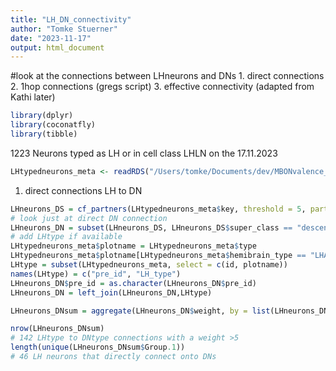 ```yaml
---
title: "LH_DN_connectivity"
author: "Tomke Stuerner"
date: "2023-11-17"
output: html_document
---
```


#look at the connections between LHneurons and DNs
1. direct connections
2. 1hop connections (gregs script)
3. effective connectivity (adapted from Kathi later)

```r
library(dplyr)
library(coconatfly)
library(tibble)
```

1223 Neurons typed as LH or in cell class LHLN on the 17.11.2023
```r
LHtypedneurons_meta <- readRDS("/Users/tomke/Documents/dev/MBONvalence_DNs/LHtypedneurons_meta.RDS")
```
1. direct connections LH to DN
```r
LHneurons_DS = cf_partners(LHtypedneurons_meta$key, threshold = 5, partners = 'output')
# look just at direct DN connection
LHneurons_DN = subset(LHneurons_DS, LHneurons_DS$super_class == "descending")
# add LHtype if available
LHtypedneurons_meta$plotname = LHtypedneurons_meta$type
LHtypedneurons_meta$plotname[LHtypedneurons_meta$hemibrain_type == "LHAV1a3"] =  "LHAV1a3"
LHtype = subset(LHtypedneurons_meta, select = c(id, plotname))
names(LHtype) = c("pre_id", "LH_type")
LHneurons_DN$pre_id = as.character(LHneurons_DN$pre_id)
LHneurons_DN = left_join(LHneurons_DN,LHtype)

LHneurons_DNsum = aggregate(LHneurons_DN$weight, by = list(LHneurons_DN$LH_type, LHneurons_DN$type), FUN = sum)

nrow(LHneurons_DNsum)
# 142 LHtype to DNtype connections with a weight >5
length(unique(LHneurons_DNsum$Group.1))
# 46 LH neurons that directly connect onto DNs
```
